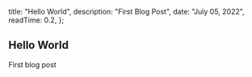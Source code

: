 
  title: "Hello World",
  description: "First Blog Post",
  date: "July 05, 2022",
  readTime: 0.2,
};


## Hello World

First blog post

